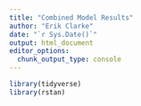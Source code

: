 ```yaml
---
title: "Combined Model Results"
author: "Erik Clarke"
date: "`r Sys.Date()`"
output: html_document
editor_options: 
  chunk_output_type: console
---
```



```r
library(tidyverse)
library(rstan)
```

